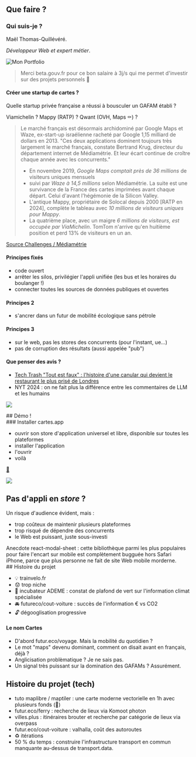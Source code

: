 
<section>

## Que faire ?

</section>

<section>

### Qui suis-je ?

Maël Thomas-Quillévéré.

<em>Développeur Web et expert métier</em>.

![Mon Portfolio](/sotm/laem.png)

> Merci beta.gouv.fr pour ce bon salaire à 3j/s qui me permet d'investir sur des projets personnels 👋

</section>

<section>

#### Créer une startup de cartes ?

Quelle startup privée française a réussi à bousculer un GAFAM établi ?

Viamichelin ? Mappy (RATP) ? Qwant (OVH, Maps ⚰️) ?

</section>
<section>

> Le marché français est désormais archidominé par Google Maps et Waze, ex-start-up israélienne racheté par Google 1,15 milliard de dollars en 2013. "Ces deux applications dominent toujours très largement le marché français, constate Bertrand Krug, directeur du département internet de Médiamétrie. Et leur écart continue de croître chaque année avec les concurrents."
>
> - En novembre 2019, <em>Google Maps comptait près de 36 millions</em> de visiteurs uniques mensuels
> - suivi par <em>Waze à 14,5 millions</em> selon Médiamétrie. La suite est une survivance de la France des cartes imprimées avant chaque départ. Celui d'avant l'hégémonie de la Silicon Valley.
> - L'antique Mappy, propriétaire de Solocal depuis 2000 [RATP en 2024], complète le tableau avec <em>10 millions de visiteurs uniques pour Mappy</em>.
> - La quatrième place, avec un maigre <em>6 millions de visiteurs, est occupée par ViaMichelin</em>. TomTom n'arrive qu'en huitième position et perd 13% de visiteurs en un an.

[Source Challenges / Médiamétrie](https://www.challenges.fr/high-tech/calculs-d-itineraires-en-15-ans-google-maps-et-waze-sont-devenus-incontournables_699369)

</section>

<section>

#### Principes fixés

- code ouvert
- arrêter les silos, privilégier l'appli unifiée (les bus et les horaires du boulanger !)
- connecter toutes les sources de données publiques et ouvertes

</section>
<section>

#### Principes 2

- s'ancrer dans un futur de mobilité écologique sans pétrole

</section>
<section>

#### Principes 3

- sur le web, pas les stores des concurrents (pour l'instant, ue...)
- pas de corruption des résultats (aussi appelée "pub")

</section>

<section>

#### Que penser des avis ?

- [Tech Trash "Tout est faux" : l'histoire d'une canular qui devient le restaurant le plus prisé de Londres](https://techtrash.kessel.media/posts/pst_c0feccc4802b4c9ca64dd5e4e8d98ac5/tout-est-faux)
- NYT 2024 : on ne fait plus la différence entre les commentaires de LLM et les humains

[![](https://static01.nyt.com/images/2024/06/26/dining/26AI-Review-Hands/26AI-Review-Hands-superJumbo.jpg?quality=75&auto=webp)](https://www.nytimes.com/2024/06/24/dining/ai-restaurant-reviews.html?smid=nytcore-ios-share&referringSource=articleShare&sgrp=c-cb)

</section>
<section>
## Démo !
</section>
<section>
### Installer cartes.app

- ouvrir son store d'application universel et libre, disponible sur toutes les plateformes
- installer l'application
- l'ouvrir
- voilà

[📌](https://cartes.app)

</section>
<section>

![](/sotm/cartes-sur-le-web.png)

</section>
<section>

## Pas d'appli en _store_ ?

Un risque d'audience évident, mais :

- trop coûteux de maintenir plusieurs plateformes
- trop risqué de dépendre des concurrents
- le Web est puissant, juste sous-investi

<aside>Anecdote react-modal-sheet : cette bibliothèque parmi les plus populaires pour faire l'encart sur mobile est complètement bugguée hors Safari iPhone, parce que plus personne ne fait de site Web mobile morderne.</aside>
</section>

<section>
## Histoire du projet

- 💡 trainvelo.fr
- 😟 trop niche
- 🥵 incubateur ADEME : constat de plafond de vert sur l'information climat spécialisée
- 🚘️ futureco/cout-voiture : succès de l'information € vs CO2
- 🔓️ dégooglisation progressive

</section>
<section>

#### Le nom Cartes

- D'abord futur.eco/voyage. Mais la mobilité du quotidien ?
- Le mot "maps" devenu dominant, comment on disait avant en français, déjà ?
- Anglicisation problèmatique ? Je ne sais pas.
- Un signal très puissant sur la domination des GAFAMs ? Assurément.

</section>
<section>

## Histoire du projet (tech)

- tuto maplibre / maptiler : une carte moderne vectorielle en 1h avec plusieurs fonds (🤯)
- futur.eco/ferry : recherche de lieux via Komoot photon
- villes.plus : itinéraires brouter et recherche par catégorie de lieux via overpass
- futur.eco/cout-voiture : valhalla, coût des autoroutes
- ♻️ itérations
- 50 % du temps : construire l'infrastructure transport en commun manquante au-dessus de transport.data.

</section>
